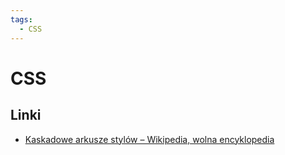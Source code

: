 ```yaml
---
tags:
  - CSS
---
```


# CSS

## Linki

- [Kaskadowe arkusze stylów – Wikipedia, wolna encyklopedia](https://pl.wikipedia.org/wiki/Kaskadowe_arkusze_styl%C3%B3w)
